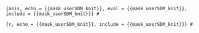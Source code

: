 ```{asis, echo = {{mask_userSDM_knit}}, eval = {{mask_userSDM_knit}}, include = {{mask_userSDM_knit}}}
#
```

```{r, echo = {{mask_userSDM_knit}}, include = {{mask_userSDM_knit}}}
#
```
